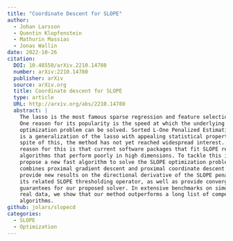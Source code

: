 ```yaml
---
title: "Coordinate Descent for SLOPE"
author: 
  - Johan Larsson
  - Quentin Klopfenstein
  - Mathurin Massias
  - Jonas Wallin
date: 2022-10-26
citation:
  DOI: 10.48550/arXiv.2210.14780
  number: arXiv:2210.14780
  publisher: arXiv
  source: arXiv.org
  title: Coordinate descent for SLOPE
  type: article
  URL: http://arxiv.org/abs/2210.14780
  abstract: |
    The lasso is the most famous sparse regression and feature selection method.
    One reason for its popularity is the speed at which the underlying
    optimization problem can be solved. Sorted L-One Penalized Estimation (SLOPE)
    is a generalization of the lasso with appealing statistical properties. In
    spite of this, the method has not yet reached widespread interest. A major
    reason for this is that current software packages that fit SLOPE rely on
    algorithms that perform poorly in high dimensions. To tackle this issue, we
    propose a new fast algorithm to solve the SLOPE optimization problem, which
    combines proximal gradient descent and proximal coordinate descent steps. We
    provide new results on the directional derivative of the SLOPE penalty and
    its related SLOPE thresholding operator, as well as provide convergence
    guarantees for our proposed solver. In extensive benchmarks on simulated and
    real data, we show that our method outperforms a long list of competing
    algorithms.
github: jolars/slopecd
categories:
  - SLOPE
  - Optimization
---
```



